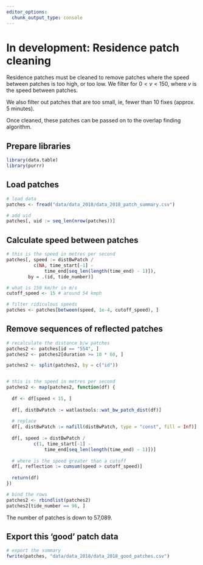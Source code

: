 ```yaml
---
editor_options: 
  chunk_output_type: console
---
```


# In development: Residence patch cleaning

Residence patches must be cleaned to remove patches where the speed between patches is too high, or too low. We filter for $0 < v < 150$, where $v$ is the speed between patches.

We also filter out patches that are too small, ie, fewer than 10 fixes (approx. 5 minutes).

Once cleaned, these patches can be passed on to the overlap finding algorithm.

## Prepare libraries

```r
library(data.table)
library(purrr)
```

## Load patches

```r
# load data
patches <- fread("data/data_2018/data_2018_patch_summary.csv")

# add uid
patches[, uid := seq_len(nrow(patches))]
```

## Calculate speed between patches

```r
# this is the speed in metres per second
patches[, speed := distBwPatch / 
          c(NA, time_start[-1] - 
              time_end[seq_len(length(time_end) - 1)]),
        by = .(id, tide_number)]

# what is 150 km/hr in m/s
cutoff_speed <- 15 # around 54 kmph

# filter ridiculous speeds
patches <- patches[between(speed, 1e-4, cutoff_speed), ]
```

## Remove sequences of reflected patches

```r
# recalculate the distance b/w patches
patches2 <- patches[id == "554", ]
patches2 <- patches2[duration >= 10 * 60, ]

patches2 <- split(patches2, by = c("id"))


# this is the speed in metres per second
patches2 <- map(patches2, function(df) {
  
  df <- df[speed < 15, ]
  
  df[, distBwPatch := watlastools::wat_bw_patch_dist(df)]
  
  # replace 
  df[, distBwPatch := nafill(distBwPatch, type = "const", fill = Inf)]
  
  df[, speed := distBwPatch / 
          c(1, time_start[-1] - 
              time_end[seq_len(length(time_end) - 1)])]
  
  # where is the speed greater than a cutoff
  df[, reflection := cumsum(speed > cutoff_speed)]
  
  return(df)
})
```

```r
# bind the rows
patches2 <- rbindlist(patches2)
patches2[tide_number == 96, ]
```


The number of patches is down to 57,089.

## Export this 'good' patch data

```r
# export the summary
fwrite(patches, "data/data_2018/data_2018_good_patches.csv")
```
